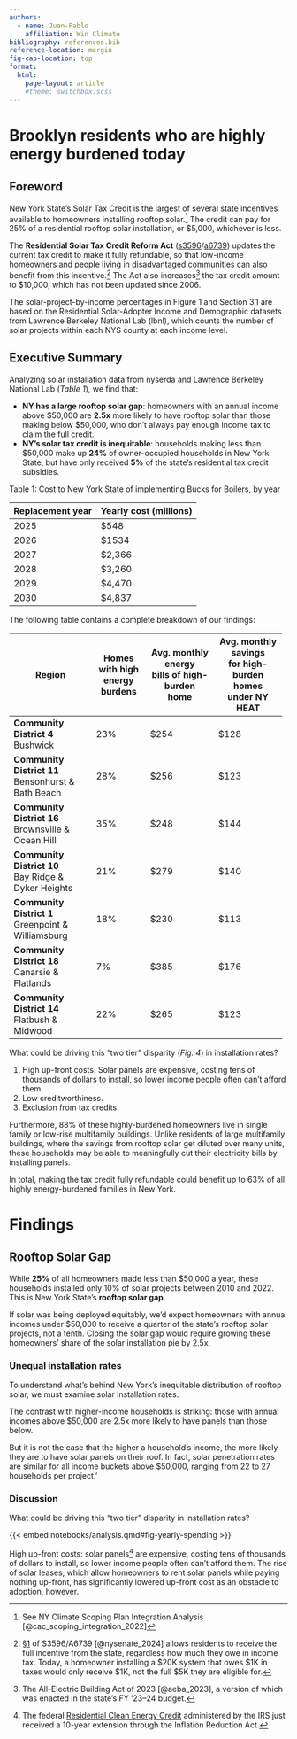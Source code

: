 ```yaml
---
authors:
  - name: Juan-Pablo
    affiliation: Win Climate
bibliography: references.bib
reference-location: margin
fig-cap-location: top
format:
  html:
    page-layout: article
    #theme: switchbox.scss
---
```


# Brooklyn residents who are highly energy burdened today

## Foreword

New York State’s Solar Tax Credit is the largest of several state incentives available to homeowners installing rooftop solar.[^1] The credit can pay for 25% of a residential rooftop solar installation, or $5,000, whichever is less.

[^1]: See NY Climate Scoping Plan Integration Analysis [@cac_scoping_integration_2022]

The **Residential Solar Tax Credit Reform Act** ([s3596]()/[a6739]()) updates the current tax credit to make it fully refundable, so that low-income homeowners and people living in disadvantaged communities can also benefit from this incentive.[^2] The Act also increases[^3] the tax credit amount to $10,000, which has not been updated since 2006.

[^2]: [§1]() of S3596/A6739 [@nysenate_2024] allows residents to receive the full incentive from the state, regardless how much they owe in income tax. Today, a homeowner installing a $20K system that owes $1K in taxes would only receive $1K, not the full $5K they are eligible for.

[^3]: The All-Electric Building Act of 2023 [@aeba_2023], a version of which was enacted in the state’s FY ’23–24 budget.

The solar-project-by-income percentages in Figure 1 and Section 3.1 are based on the Residential Solar-Adopter Income and Demographic datasets from Lawrence Berkeley National Lab (lbnl), which counts the number of solar projects within each NYS county at each income level.

## Executive Summary

Analyzing solar installation data from nyserda and Lawrence Berkeley National Lab (*Table 1*), we find that:


-   **NY has a large rooftop solar gap**: homeowners with an annual income above $50,000 are **2.5x** more likely to have rooftop solar than those making below $50,000, who don’t always pay enough income tax to claim the full credit.
-   **NY’s solar tax credit is inequitable**: households making less than $50,000 make up **24%** of owner-occupied households in New York State, but have only received **5%** of the state’s residential tax credit subsidies.

::: column-margin
Table 1: Cost to New York State of implementing Bucks for Boilers, by year\

| Replacement year | Yearly cost (millions) |
|------------------|------------------------|
| 2025             | $548                  |
| 2026             | $1534                 |
| 2027             | $2,366                |
| 2028             | $3,260                |
| 2029             | $4,470                |
| 2030             | $4,837                |
:::

The following table contains a complete breakdown of our findings:

+-----------------------------+-------------------+------------------------+------------------------+
| Region                      | Homes with high \ | Avg. monthly energy\   | Avg. monthly savings\  |
|                             | energy burdens    | bills of high-burden \ | for high-burden homes\ |
|                             |                   | home                   | under NY HEAT          |
+=============================+===================+========================+========================+
| **Community District 4**\   | 23%               | $254                   | $128                   |
| Bushwick                    |                   |                        |                        |
+-----------------------------+-------------------+------------------------+------------------------+
| **Community District 11**\  | 28%               | $256                   | $123                   |
| Bensonhurst & Bath Beach    |                   |                        |                        |
+-----------------------------+-------------------+------------------------+------------------------+
| **Community District 16**\  | 35%               | $248                   | $144                   |
| Brownsville & Ocean Hill    |                   |                        |                        |
+-----------------------------+-------------------+------------------------+------------------------+
| **Community District 10**\  | 21%               | $279                   | $140                   |
| Bay Ridge & Dyker Heights   |                   |                        |                        |
+-----------------------------+-------------------+------------------------+------------------------+
| **Community District 1**\   | 18%               | $230                   | $113                   |
| Greenpoint & Williamsburg   |                   |                        |                        |
+-----------------------------+-------------------+------------------------+------------------------+
| **Community District 18**\  | 7%                | $385                   | $176                   |
| Canarsie & Flatlands        |                   |                        |                        |
+-----------------------------+-------------------+------------------------+------------------------+
| **Community District 14**\  | 22%               | $265                   | $123                   |
| Flatbush & Midwood          |                   |                        |                        |
+-----------------------------+-------------------+------------------------+------------------------+

What could be driving this “two tier” disparity (*Fig. 4*) in installation rates?

1.  High up-front costs. Solar panels are expensive, costing tens of thousands of dollars to install, so lower income people often can’t afford them.
2.  Low creditworthiness.
3.  Exclusion from tax credits.

Furthermore, 88% of these highly-burdened homeowners live in single family or low-rise multifamily buildings. Unlike residents of large multifamily buildings, where the savings from rooftop solar get diluted over many units, these households may be able to meaningfully cut their electricity bills by installing panels.

In total, making the tax credit fully refundable could benefit up to 63% of all highly energy-burdened families in New York.

# Findings

## Rooftop Solar Gap

While **25%** of all homeowners made less than $50,000 a year, these households installed only 10% of solar projects between 2010 and 2022. This is New York State’s **rooftop solar gap**.

If solar was being deployed equitably, we’d expect homeowners with annual incomes under $50,000 to receive a quarter of the state’s rooftop solar projects, not a tenth. Closing the solar gap would require growing these homeowners’ share of the solar installation pie by 2.5x.

### Unequal installation rates

To understand what’s behind New York’s inequitable distribution of rooftop solar, we must examine solar installation rates.

The contrast with higher-income households is striking: those with annual incomes above $50,000 are 2.5x more likely to have panels than those below.

But it is not the case that the higher a household’s income, the more likely they are to have solar panels on their roof. In fact, solar penetration rates are similar for all income buckets above $50,000, ranging from 22 to 27 households per project.'

### Discussion

What could be driving this “two tier” disparity in installation rates?

::: column-margin
{{< embed notebooks/analysis.qmd#fig-yearly-spending >}}
:::

High up-front costs: solar panels[^4] are expensive, costing tens of thousands of dollars to install, so lower income people often can’t afford them. The rise of solar leases, which allow homeowners to rent solar panels while paying nothing up-front, has significantly lowered up-front cost as an obstacle to adoption, however.

[^4]: The federal [Residential Clean Energy Credit]() administered by the IRS just received a 10-year extension through the Inflation Reduction Act.
